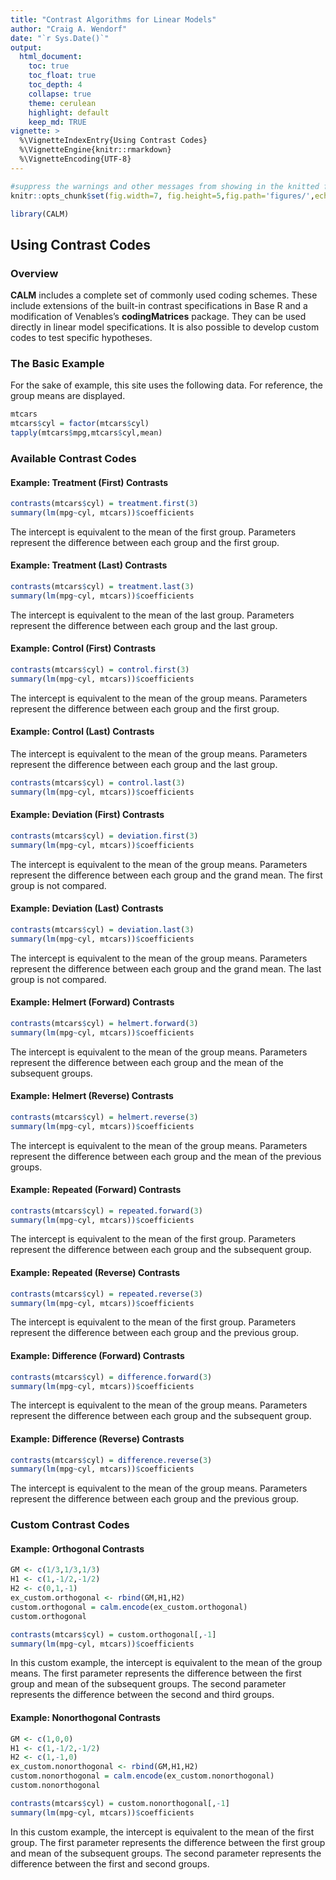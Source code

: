 ```yaml
---
title: "Contrast Algorithms for Linear Models"
author: "Craig A. Wendorf"
date: "`r Sys.Date()`"
output:
  html_document:
    toc: true
    toc_float: true
    toc_depth: 4
    collapse: true
    theme: cerulean
    highlight: default
    keep_md: TRUE
vignette: >
  %\VignetteIndexEntry{Using Contrast Codes}
  %\VignetteEngine{knitr::rmarkdown}
  %\VignetteEncoding{UTF-8}
---
```


```r
#suppress the warnings and other messages from showing in the knitted file.
knitr::opts_chunk$set(fig.width=7, fig.height=5,fig.path='figures/',echo=TRUE,warning=FALSE,message=FALSE)
```

```r
library(CALM)
```

## Using Contrast Codes

### Overview

**CALM** includes a complete set of commonly used coding schemes. These include extensions of the built-in contrast specifications in Base R and a modification of Venables's **codingMatrices** package. They can be used directly in linear model specifications. It is also possible to develop custom codes to test specific hypotheses.

### The Basic Example

For the sake of example, this site uses the following data. For reference, the group means are displayed.

```r
mtcars
mtcars$cyl = factor(mtcars$cyl) 
tapply(mtcars$mpg,mtcars$cyl,mean)
```

### Available Contrast Codes

#### Example: Treatment (First) Contrasts

```r
contrasts(mtcars$cyl) = treatment.first(3)
summary(lm(mpg~cyl, mtcars))$coefficients
```

The intercept is equivalent to the mean of the first group. Parameters represent the difference between each group and the first group.

#### Example: Treatment (Last) Contrasts

```r
contrasts(mtcars$cyl) = treatment.last(3)
summary(lm(mpg~cyl, mtcars))$coefficients
```

The intercept is equivalent to the mean of the last group. Parameters represent the difference between each group and the last group.

#### Example: Control (First) Contrasts

```r
contrasts(mtcars$cyl) = control.first(3)
summary(lm(mpg~cyl, mtcars))$coefficients
```

The intercept is equivalent to the mean of the group means. Parameters represent the difference between each group and the first group.

#### Example: Control (Last) Contrasts

The intercept is equivalent to the mean of the group means. Parameters represent the difference between each group and the last group.

```r
contrasts(mtcars$cyl) = control.last(3)
summary(lm(mpg~cyl, mtcars))$coefficients
```

#### Example: Deviation (First) Contrasts

```r
contrasts(mtcars$cyl) = deviation.first(3)
summary(lm(mpg~cyl, mtcars))$coefficients
```

The intercept is equivalent to the mean of the group means. Parameters represent the difference between each group and the grand mean. The first group is not compared. 

#### Example: Deviation (Last) Contrasts

```r
contrasts(mtcars$cyl) = deviation.last(3)
summary(lm(mpg~cyl, mtcars))$coefficients
```

The intercept is equivalent to the mean of the group means. Parameters represent the difference between each group and the grand mean. The last group is not compared.

#### Example: Helmert (Forward) Contrasts

```r
contrasts(mtcars$cyl) = helmert.forward(3)
summary(lm(mpg~cyl, mtcars))$coefficients
```

The intercept is equivalent to the mean of the group means. Parameters represent the difference between each group and the mean of the subsequent groups. 

#### Example: Helmert (Reverse) Contrasts

```r
contrasts(mtcars$cyl) = helmert.reverse(3)
summary(lm(mpg~cyl, mtcars))$coefficients
```

The intercept is equivalent to the mean of the group means. Parameters represent the difference between each group and the mean of the previous groups.

#### Example: Repeated (Forward) Contrasts

```r
contrasts(mtcars$cyl) = repeated.forward(3)
summary(lm(mpg~cyl, mtcars))$coefficients
```

The intercept is equivalent to the mean of the first group. Parameters represent the difference between each group and the subsequent group.

#### Example: Repeated (Reverse) Contrasts

```r
contrasts(mtcars$cyl) = repeated.reverse(3)
summary(lm(mpg~cyl, mtcars))$coefficients
```

The intercept is equivalent to the mean of the first group. Parameters represent the difference between each group and the previous group.

#### Example: Difference (Forward) Contrasts

```r
contrasts(mtcars$cyl) = difference.forward(3)
summary(lm(mpg~cyl, mtcars))$coefficients
```

The intercept is equivalent to the mean of the group means. Parameters represent the difference between each group and the subsequent group. 

#### Example: Difference (Reverse) Contrasts

```r
contrasts(mtcars$cyl) = difference.reverse(3)
summary(lm(mpg~cyl, mtcars))$coefficients
```

The intercept is equivalent to the mean of the group means. Parameters represent the difference between each group and the previous group. 

### Custom Contrast Codes

#### Example: Orthogonal Contrasts

```r
GM <- c(1/3,1/3,1/3)
H1 <- c(1,-1/2,-1/2)
H2 <- c(0,1,-1)
ex_custom.orthogonal <- rbind(GM,H1,H2)
custom.orthogonal = calm.encode(ex_custom.orthogonal)
custom.orthogonal
```

```r
contrasts(mtcars$cyl) = custom.orthogonal[,-1]
summary(lm(mpg~cyl, mtcars))$coefficients
```

In this custom example, the intercept is equivalent to the mean of the group means. The first parameter represents the difference between the first group and mean of the subsequent groups. The second parameter represents the difference between the second and third groups.

#### Example: Nonorthogonal Contrasts

```r
GM <- c(1,0,0)
H1 <- c(1,-1/2,-1/2)
H2 <- c(1,-1,0)
ex_custom.nonorthogonal <- rbind(GM,H1,H2)
custom.nonorthogonal = calm.encode(ex_custom.nonorthogonal)
custom.nonorthogonal
```

```r
contrasts(mtcars$cyl) = custom.nonorthogonal[,-1]
summary(lm(mpg~cyl, mtcars))$coefficients
```

In this custom example, the intercept is equivalent to the mean of the first group. The first parameter represents the difference between the first group and mean of the subsequent groups. The second parameter represents the difference between the first and second groups.
